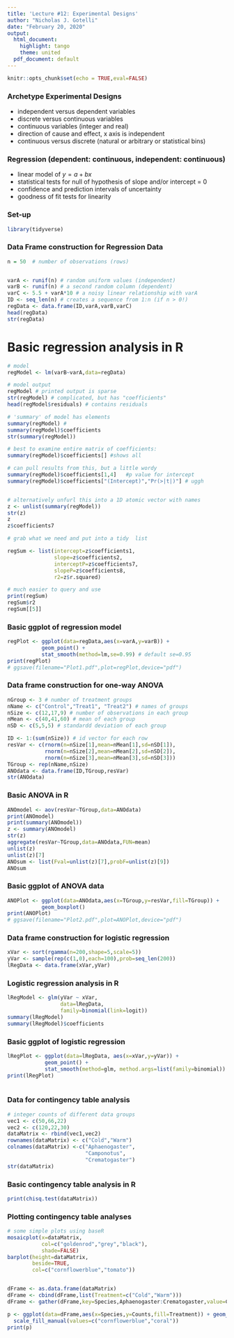 ```yaml
---
title: 'Lecture #12: Experimental Designs'
author: "Nicholas J. Gotelli"
date: "February 20, 2020"
output:
  html_document:
    highlight: tango
    theme: united
  pdf_document: default
---
```

```r
knitr::opts_chunk$set(echo = TRUE,eval=FALSE)
```



### Archetype Experimental Designs
- independent versus dependent variables
- discrete versus continuous variables
- continuous variables (integer and real)
- direction of cause and effect, x axis is independent
- continuous versus discrete (natural or arbitrary or statistical bins)

### Regression (dependent: continuous, independent: continuous)
- linear model of $y = a + bx$
- statistical tests for null of hypothesis of slope and/or intercept = 0
- confidence and prediction intervals of uncertainty
- goodness of fit tests for linearity

### Set-up
```r
library(tidyverse)

```


### Data Frame construction for Regression Data

```r
n = 50  # number of observations (rows)


varA <- runif(n) # random uniform values (independent)
varB <- runif(n) # a second random column (dependent)
varC <- 5.5 + varA*10 # a noisy linear relationship with varA
ID <- seq_len(n) # creates a sequence from 1:n (if n > 0!)
regData <- data.frame(ID,varA,varB,varC)
head(regData)
str(regData)
```

# Basic regression analysis in R
```r
# model
regModel <- lm(varB~varA,data=regData)

# model output
regModel # printed output is sparse
str(regModel) # complicated, but has "coefficients"
head(regModel$residuals) # contains residuals

# 'summary' of model has elements
summary(regModel) # 
summary(regModel)$coefficients
str(summary(regModel))

# best to examine entire matrix of coefficients:
summary(regModel)$coefficients[] #shows all

# can pull results from this, but a little wordy
summary(regModel)$coefficients[1,4]   #p value for intercept
summary(regModel)$coefficients["(Intercept)","Pr(>|t|)"] # uggh


# alternatively unfurl this into a 1D atomic vector with names
z <- unlist(summary(regModel))
str(z)
z
z$coefficients7

# grab what we need and put into a tidy  list

regSum <- list(intercept=z$coefficients1,
               slope=z$coefficients2,
               interceptP=z$coefficients7,
               slopeP=z$coefficients8,
               r2=z$r.squared)

# much easier to query and use
print(regSum)
regSum$r2
regSum[[5]]

```

### Basic ggplot of regression model

```r
regPlot <- ggplot(data=regData,aes(x=varA,y=varB)) +
           geom_point() +
           stat_smooth(method=lm,se=0.99) # default se=0.95 
print(regPlot)
# ggsave(filename="Plot1.pdf",plot=regPlot,device="pdf")
```

### Data frame construction for one-way ANOVA

```r
nGroup <- 3 # number of treatment groups
nName <- c("Control","Treat1", "Treat2") # names of groups
nSize <- c(12,17,9) # number of observations in each group
nMean <- c(40,41,60) # mean of each group
nSD <- c(5,5,5) # standardd deviation of each group

ID <- 1:(sum(nSize)) # id vector for each row
resVar <- c(rnorm(n=nSize[1],mean=nMean[1],sd=nSD[1]),
            rnorm(n=nSize[2],mean=nMean[2],sd=nSD[2]),
            rnorm(n=nSize[3],mean=nMean[3],sd=nSD[3]))
TGroup <- rep(nName,nSize)
ANOdata <- data.frame(ID,TGroup,resVar)
str(ANOdata)
```

### Basic ANOVA in R

```r
ANOmodel <- aov(resVar~TGroup,data=ANOdata)
print(ANOmodel)
print(summary(ANOmodel))
z <- summary(ANOmodel)
str(z)
aggregate(resVar~TGroup,data=ANOdata,FUN=mean)
unlist(z)
unlist(z)[7]
ANOsum <- list(Fval=unlist(z)[7],probF=unlist(z)[9])
ANOsum


```


### Basic ggplot of ANOVA data

```r
ANOPlot <- ggplot(data=ANOdata,aes(x=TGroup,y=resVar,fill=TGroup)) +
           geom_boxplot()
print(ANOPlot)
# ggsave(filename="Plot2.pdf",plot=ANOPlot,device="pdf")
```


### Data frame construction for logistic regression
```r

xVar <- sort(rgamma(n=200,shape=5,scale=5))
yVar <- sample(rep(c(1,0),each=100),prob=seq_len(200))
lRegData <- data.frame(xVar,yVar)

```
### Logistic regression analysis in R

```r
lRegModel <- glm(yVar ~ xVar,
                 data=lRegData,
                 family=binomial(link=logit))
summary(lRegModel)
summary(lRegModel)$coefficients

```

### Basic ggplot of logistic regression
```r
lRegPlot <- ggplot(data=lRegData, aes(x=xVar,y=yVar)) +
            geom_point() +
            stat_smooth(method=glm, method.args=list(family=binomial))
print(lRegPlot)
   
```

### Data for contingency table analysis
```r
# integer counts of different data groups
vec1 <- c(50,66,22)
vec2 <- c(120,22,30)
dataMatrix <- rbind(vec1,vec2)
rownames(dataMatrix) <- c("Cold","Warm")
colnames(dataMatrix) <-c("Aphaenogaster",
                         "Camponotus",
                         "Crematogaster")
str(dataMatrix)
```

### Basic contingency table analysis in R

```r
print(chisq.test(dataMatrix))
```

### Plotting contingency table analyses

```r
# some simple plots using baseR
mosaicplot(x=dataMatrix,
           col=c("goldenrod","grey","black"),
           shade=FALSE)
barplot(height=dataMatrix,
        beside=TRUE,
        col=c("cornflowerblue","tomato"))


dFrame <- as.data.frame(dataMatrix)
dFrame <- cbind(dFrame,list(Treatment=c("Cold","Warm")))
dFrame <- gather(dFrame,key=Species,Aphaenogaster:Crematogaster,value=Counts) 

p <- ggplot(data=dFrame,aes(x=Species,y=Counts,fill=Treatment)) + geom_bar(stat="identity",position="dodge",color=I("black")) +
  scale_fill_manual(values=c("cornflowerblue","coral"))
print(p)
```

